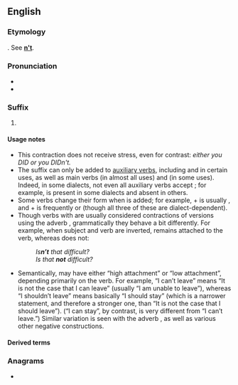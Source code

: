 {{also|n't|not}}
==English==

===Etymology===
{{contraction|en|[[not]]}}. See '''[[n't]]'''.

===Pronunciation===
* {{IPA|en|/(ə)nt/}}
* {{rhymes|en|ənt|s=1}}

===Suffix===
{{en-suffix}}

# {{non-gloss definition|[[negate|Negates]] the meaning of the clause in which it occurs.}}

====Usage notes====
* This contraction does not receive stress, even for contrast: ''either you DID or you DIDn't.''
* The suffix {{m|en||-n’t}} can only be added to [[auxiliary verb]]s, including {{m|en|dare}} and {{m|en|need}} in certain uses, as well as main verbs {{m|en|be}} (in almost all uses) and {{m|en|have}} (in some uses). Indeed, in some dialects, not even all auxiliary verbs accept {{m|en||-n’t}}; for example, {{m|en|mayn't|mayn’t}} is present in some dialects and absent in others.
* Some verbs change their form when {{m|en||-n’t}} is added; for example, {{m|en|shall}} + {{m|en||-n’t}} is usually {{m|en|shan't|shan’t}}, and {{m|en|am}} + {{m|en||-n’t}} is frequently {{m|en|aren't|aren’t}} or {{m|en|ain't|ain’t}} (though all three of these are dialect-dependent).
* Though verbs with {{m|en||-n’t}} are usually considered contractions of versions using the adverb {{m|en|not}}, grammatically they behave a bit differently. For example, when subject and verb are inverted, {{m|en||-n’t}} remains attached to the verb, whereas {{m|en||not}} does not:
*: ''Is'''n’t''' that difficult?''
*: ''Is that '''not''' difficult?''
* Semantically, {{m|en||-n’t}} may have either “high attachment” or “low attachment”, depending primarily on the verb. For example, “I can’t leave” means “It is not the case that I can leave” (usually “I am unable to leave”), whereas “I shouldn’t leave” means basically “I should stay” (which is a narrower statement, and therefore a stronger one, than “It is not the case that I should leave”). (“I can stay”, by contrast, is very different from “I can’t leave.”) Similar variation is seen with the adverb {{m|en||not}}, as well as various other negative constructions.

====Derived terms====
{{suffixsee|en}}

===Anagrams===
* {{anagrams|en|a=nt|TN|Tn|tn}}

{{cln|en|contractions}}